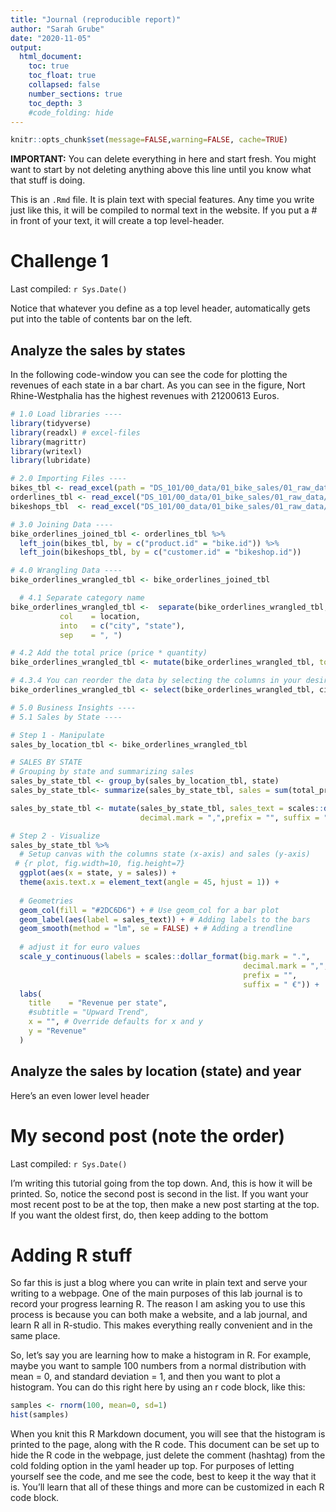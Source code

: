 ```yaml
---
title: "Journal (reproducible report)"
author: "Sarah Grube"
date: "2020-11-05"
output:
  html_document:
    toc: true
    toc_float: true
    collapsed: false
    number_sections: true
    toc_depth: 3
    #code_folding: hide
---
```


```r
knitr::opts_chunk$set(message=FALSE,warning=FALSE, cache=TRUE)
```

**IMPORTANT:** You can delete everything in here and start fresh. You might want to start by not deleting anything above this line until you know what that stuff is doing.

This is an `.Rmd` file. It is plain text with special features. Any time you write just like this, it will be compiled to normal text in the website. If you put a \# in front of your text, it will create a top level-header.

# Challenge 1

Last compiled: `r Sys.Date()`

Notice that whatever you define as a top level header, automatically gets put into the table of contents bar on the left. 

## Analyze the sales by states
In the following code-window you can see the code for plotting the revenues of each state in a bar chart. As you can see in the figure, Nort Rhine-Westphalia has the highest revenues with 21200613 Euros.
```r
# 1.0 Load libraries ----
library(tidyverse)
library(readxl) # excel-files
library(magrittr)
library(writexl)
library(lubridate)

# 2.0 Importing Files ----
bikes_tbl <- read_excel(path = "DS_101/00_data/01_bike_sales/01_raw_data/bikes.xlsx")
orderlines_tbl <- read_excel("DS_101/00_data/01_bike_sales/01_raw_data/orderlines.xlsx")
bikeshops_tbl  <- read_excel("DS_101/00_data/01_bike_sales/01_raw_data/bikeshops.xlsx")

# 3.0 Joining Data ----
bike_orderlines_joined_tbl <- orderlines_tbl %>%
  left_join(bikes_tbl, by = c("product.id" = "bike.id")) %>%
  left_join(bikeshops_tbl, by = c("customer.id" = "bikeshop.id"))

# 4.0 Wrangling Data ----
bike_orderlines_wrangled_tbl <- bike_orderlines_joined_tbl

  # 4.1 Separate category name
bike_orderlines_wrangled_tbl <-  separate(bike_orderlines_wrangled_tbl, 
           col    = location,
           into   = c("city", "state"),
           sep    = ", ")

# 4.2 Add the total price (price * quantity) 
bike_orderlines_wrangled_tbl <- mutate(bike_orderlines_wrangled_tbl, total_price = price * quantity)

# 4.3.4 You can reorder the data by selecting the columns in your desired order.
bike_orderlines_wrangled_tbl <- select(bike_orderlines_wrangled_tbl, city, state, total_price, everything()) 

# 5.0 Business Insights ----
# 5.1 Sales by State ----

# Step 1 - Manipulate
sales_by_location_tbl <- bike_orderlines_wrangled_tbl

# SALES BY STATE
# Grouping by state and summarizing sales
sales_by_state_tbl <- group_by(sales_by_location_tbl, state) 
sales_by_state_tbl<- summarize(sales_by_state_tbl, sales = sum(total_price))

sales_by_state_tbl <- mutate(sales_by_state_tbl, sales_text = scales::dollar(sales, big.mark = ".", 
                             decimal.mark = ",",prefix = "", suffix = " €"))

# Step 2 - Visualize
sales_by_state_tbl %>%
  # Setup canvas with the columns state (x-axis) and sales (y-axis)
 # {r plot, fig.width=10, fig.height=7}
  ggplot(aes(x = state, y = sales)) +
  theme(axis.text.x = element_text(angle = 45, hjust = 1)) +
  
  # Geometries
  geom_col(fill = "#2DC6D6") + # Use geom_col for a bar plot
  geom_label(aes(label = sales_text)) + # Adding labels to the bars
  geom_smooth(method = "lm", se = FALSE) + # Adding a trendline
  
  # adjust it for euro values
  scale_y_continuous(labels = scales::dollar_format(big.mark = ".", 
                                                    decimal.mark = ",", 
                                                    prefix = "", 
                                                    suffix = " €")) +
  labs(
    title    = "Revenue per state",
    #subtitle = "Upward Trend",
    x = "", # Override defaults for x and y
    y = "Revenue"
  )
```

## Analyze the sales by location (state) and year

Here's an even lower level header

# My second post (note the order)

Last compiled: `r Sys.Date()`

I'm writing this tutorial going from the top down. And, this is how it will be printed. So, notice the second post is second in the list. If you want your most recent post to be at the top, then make a new post starting at the top. If you want the oldest first, do, then keep adding to the bottom

# Adding R stuff

So far this is just a blog where you can write in plain text and serve your writing to a webpage. One of the main purposes of this lab journal is to record your progress learning R. The reason I am asking you to use this process is because you can both make a website, and a lab journal, and learn R all in R-studio. This makes everything really convenient and in the same place. 

So, let's say you are learning how to make a histogram in R. For example, maybe you want to sample 100 numbers from a normal distribution with mean = 0, and standard deviation = 1, and then you want to plot a histogram. You can do this right here by using an r code block, like this:

```r
samples <- rnorm(100, mean=0, sd=1)
hist(samples)
```

When you knit this R Markdown document, you will see that the histogram is printed to the page, along with the R code. This document can be set up to hide the R code in the webpage, just delete the comment (hashtag) from the cold folding option in the yaml header up top. For purposes of letting yourself see the code, and me see the code, best to keep it the way that it is. You'll learn that all of these things and more can be customized in each R code block.